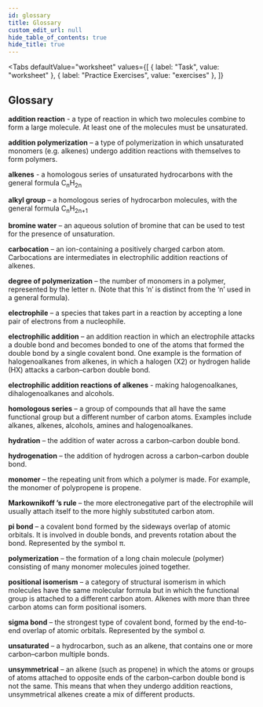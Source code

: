```yaml
---
id: glossary
title: Glossary
custom_edit_url: null
hide_table_of_contents: true
hide_title: true
---
```



<Tabs
  defaultValue="worksheet"
  values={[
    { label: "Task", value: "worksheet" },
    { label: "Practice Exercises", value: "exercises" },
  ]}
>

<TabItem value="worksheet">

## Glossary

<p>
  <strong>addition reaction</strong>
  <AudioButton url='/media/154.fc625b31.mp3' /> - a type of reaction in which two
  molecules combine to form a large molecule. At least one of the molecules must
  be unsaturated.
</p>
<p>
  <strong>addition polymerization</strong>
  <AudioButton url='/media/155.1c524242.mp3' /> – a type of polymerization in which
  unsaturated monomers (e.g. alkenes) undergo addition reactions with themselves
  to form polymers.
</p>
<p>
  <strong>alkenes</strong>
  <AudioButton url='/media/156.144693d5.mp3' /> - a homologous series of unsaturated
  hydrocarbons with the general formula C<sub>n</sub>H<sub>2n</sub>
</p>
<p>
  <strong>alkyl group</strong>
  <AudioButton url='/media/157.1bcbcef6.mp3' /> – a homologous series of hydrocarbon
  molecules, with the general formula C<sub>n</sub>H<sub>2n+1</sub>
</p>
<p>
  <strong>bromine water</strong>
  <AudioButton url='/media/158.fc20f87f.mp3' /> – an aqueous solution of bromine
  that can be used to test for the presence of unsaturation.
</p>
<p>
  <strong>carbocation</strong>
  <AudioButton url='/media/159.93c60da0.mp3' /> – an ion-containing a positively
  charged carbon atom. Carbocations are intermediates in electrophilic addition reactions
  of alkenes.
</p>
<p>
  <strong>degree of polymerization</strong>
  <AudioButton url='/media/160.c9922939.mp3' /> – the number of monomers in a polymer,
  represented by the letter n. (Note that this ‘n’ is distinct from the ‘n’ used
  in a general formula).
</p>
<p>
  <strong>electrophile</strong>
  <AudioButton url='/media/161.0e176e64.mp3' /> – a species that takes part in a
  reaction by accepting a lone pair of electrons from a nucleophile.
</p>
<p>
  <strong>electrophilic addition</strong>
  <AudioButton url='/media/162.563ebb44.mp3' /> – an addition reaction in which an
  electrophile attacks a double bond and becomes bonded to one of the atoms that
  formed the double bond by a single covalent bond. One example is the formation
  of halogenoalkanes from alkenes, in which a halogen (X2) or hydrogen halide (HX)
  attacks a carbon–carbon double bond.
</p>
<p>
  <strong>electrophilic addition reactions of alkenes</strong>
  <AudioButton url='/media/163.77fb58fe.mp3' /> - making halogenoalkanes, dihalogenoalkanes
  and alcohols.
</p>
<p>
  <strong>homologous series</strong>
  <AudioButton url='/media/164.308b679f.mp3' /> – a group of compounds that all have
  the same functional group but a different number of carbon atoms. Examples include
  alkanes, alkenes, alcohols, amines and halogenoalkanes.
</p>
<p>
  <strong>hydration</strong>
  <AudioButton url='/media/165.84882a11.mp3' /> – the addition of water across a
  carbon–carbon double bond.
</p>
<p>
  <strong>hydrogenation</strong>
  <AudioButton url='/media/166.313a9cd4.mp3' /> – the addition of hydrogen across
  a carbon–carbon double bond.
</p>
<p>
  <strong>monomer</strong>
  <AudioButton url='/media/167.bf6b212b.mp3' /> – the repeating unit from which a
  polymer is made. For example, the monomer of polypropene is propene.
</p>
<p>
  <strong>Markownikoff ’s rule</strong>
  <AudioButton url='/media/168.6a2d95b4.mp3' /> – the more electronegative part of
  the electrophile will usually attach itself to the more highly substituted carbon
  atom.
</p>
<p>
  <strong>pi bond</strong>
  <AudioButton url='/media/169.d5ba6dd1.mp3' /> – a covalent bond formed by the sideways
  overlap of atomic orbitals. It is involved in double bonds, and prevents rotation
  about the bond. Represented by the symbol π.
</p>
<p>
  <strong>polymerization</strong>
  <AudioButton url='/media/170.be9e4515.mp3' /> – the formation of a long chain molecule
  (polymer) consisting of many monomer molecules joined together.
</p>
<p>
  <strong>positional isomerism</strong>
  <AudioButton url='/media/171.04a47489.mp3' /> – a category of structural isomerism
  in which molecules have the same molecular formula but in which the functional
  group is attached to a different carbon atom. Alkenes with more than three carbon
  atoms can form positional isomers.
</p>
<p>
  <strong>sigma bond</strong>
  <AudioButton url='/media/172.fc9c8ec4.mp3' /> – the strongest type of covalent
  bond, formed by the end-to-end overlap of atomic orbitals. Represented by the symbol
  σ.
</p>
<p>
  <strong>unsaturated</strong>
  <AudioButton url='/media/173.a6dd2b78.mp3' /> – a hydrocarbon, such as an alkene,
  that contains one or more carbon–carbon multiple bonds.
</p>
<p>
  <strong>unsymmetrical</strong>
  <AudioButton url='/media/174.aed21797.mp3' /> – an alkene (such as propene) in
  which the atoms or groups of atoms attached to opposite ends of the carbon–carbon
  double bond is not the same. This means that when they undergo addition reactions,
  unsymmetrical alkenes create a mix of different products.
</p>

</TabItem>

<TabItem value="exercises">
  <Frame src="https://learningapps.org/watch?v=p8fb0ugat21" height="480px" />
</TabItem>

</Tabs>

